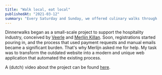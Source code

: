 ```yaml
---
title: "Walk local, eat local"
publishedAt: "2021-03-12"
summary: "Every Saturday and Sunday, we offered culinary walks through the region to support local hospitality businesses during the COVID crisis. For only €3.50, you could participate in a walk, receive your unique discount code, and also gain access to our special podcasts. In the podcast, we guided you through the most beautiful regions the Netherlands has to offer."
---
```


Dinnerwalks began as a small-scale project to support the hospitality industry, conceived by [Veerle](https://www.linkedin.com/in/veerle-killan-11a704149/) and [Merlijn Killan](https://www.linkedin.com/in/merlijn-killan-091546182/). Soon, registrations started pouring in, and the process that used payment requests and manual emails became a significant burden. That's why Merlijn asked me for help. My task was to transform the outdated website into a modern and unique web application that automated the existing process.

A (dutch) video about the project can be found [here](https://www.youtube.com/watch?v=YFe9owbPVaE&ab_channel=NoordwijkNu).